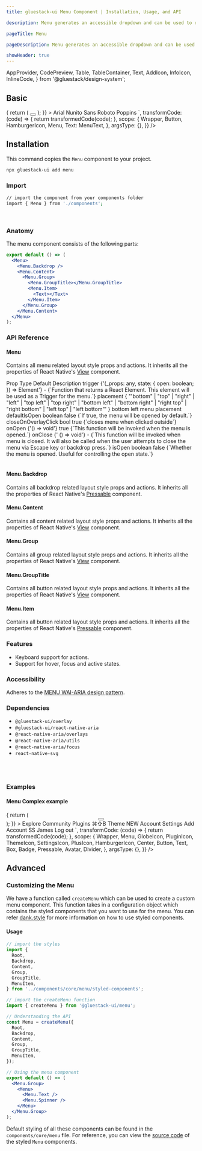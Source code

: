 ```yaml
---
title: gluestack-ui Menu Component | Installation, Usage, and API

description: Menu generates an accessible dropdown and can be used to display a list of actionable items.

pageTitle: Menu

pageDescription: Menu generates an accessible dropdown and can be used to display a list of actionable items.

showHeader: true
---
```



<Meta title="components/Overlay/Menu" />

  AppProvider,
  CodePreview,
  Table,
  TableContainer,
  Text,
  AddIcon,
  InfoIcon,
  InlineCode,
} from '@gluestack/design-system';


## Basic

<AppProvider>
  <CodePreview
    showComponentRenderer={true}
    showArgsController={false}
    metaData={{
      code: `
<Menu
  placement={"top"}
  trigger={(triggerProps) => {
    return (
      <Button {...triggerProps}>
        <Button.Text>
          <HamburgerIcon />
        </Button.Text>
      </Button>
    );
  }}
>
  <Menu.Content>
    <Menu.Item>
      <Text>Arial</Text>
    </Menu.Item>
    <Menu.Item>
      <Text>Nunito Sans</Text>
    </Menu.Item>
    <Menu.Item>
      <Text>Roboto</Text>
    </Menu.Item>
    <Menu.Item>
      <Text>Poppins</Text>
    </Menu.Item>
  </Menu.Content>
  <Menu.Backdrop />
</Menu>
`,
      transformCode: (code) => {
        return transformedCode(code);
      },
      scope: {
        Wrapper,
        Button,
        HamburgerIcon,
        Menu,
        Text: MenuText,
      },
      argsType: {},
    }}
  />
</AppProvider>
<br />

## Installation

This command copies the `Menu` component to your project.

```bash
npx gluestack-ui add menu
```

### Import

```bash
// import the component from your components folder
import { Menu } from './components';
```

<br />

### Anatomy

The menu component consists of the following parts:

```jsx
export default () => (
  <Menu>
    <Menu.Backdrop />
    <Menu.Content>
      <Menu.Group>
        <Menu.GroupTitle></Menu.GroupTitle>
        <Menu.Item>
          <Text></Text>
        </Menu.Item>
      </Menu.Group>
    </Menu.Content>
  </Menu>
);
```

### API Reference

#### Menu

Contains all menu related layout style props and actions.
It inherits all the properties of React Native's [View](https://reactnative.dev/docs/view#props) component.

<AppProvider>
  <TableContainer>
    <Table>
      <Table.THead>
        <Table.TR>
          <Table.TH>
            <Table.TText>Prop</Table.TText>
          </Table.TH>
          <Table.TH>
            <Table.TText>Type</Table.TText>
          </Table.TH>
          <Table.TH>
            <Table.TText>Default</Table.TText>
          </Table.TH>
          <Table.TH>
            <Table.TText>Description</Table.TText>
          </Table.TH>
        </Table.TR>
      </Table.THead>
      <Table.TBody>
        <Table.TR>
          <Table.TD>
            <Table.TText>
              <InlineCode>trigger</InlineCode>
            </Table.TText>
          </Table.TD>
          <Table.TD>
            <Table.TText>
              {'(_props: any, state: { open: boolean; }) => Element'}
            </Table.TText>
          </Table.TD>
          <Table.TD>
            <Table.TText>-</Table.TText>
          </Table.TD>
          <Table.TD>
            <Table.TText>{`Function that returns a React Element. This element will be used as a Trigger for the menu.`}</Table.TText>
          </Table.TD>
        </Table.TR>
        <Table.TR>
          <Table.TD>
            <Table.TText>
              <InlineCode>placement</InlineCode>
            </Table.TText>
          </Table.TD>
          <Table.TD>
            <Table.TText>
              {
                '"bottom" | "top" | "right" | "left" | "top left" | "top right" | "bottom left" | "bottom right" | "right top" | "right bottom" | "left top" | "left bottom"'
              }
            </Table.TText>
          </Table.TD>
          <Table.TD>
            <Table.TText>bottom left</Table.TText>
          </Table.TD>
          <Table.TD>
            <Table.TText>menu placement</Table.TText>
          </Table.TD>
        </Table.TR>
        <Table.TR>
          <Table.TD>
            <Table.TText>
              <InlineCode>defaultIsOpen</InlineCode>
            </Table.TText>
          </Table.TD>
          <Table.TD>
            <Table.TText>boolean</Table.TText>
          </Table.TD>
          <Table.TD>
            <Table.TText>false</Table.TText>
          </Table.TD>
          <Table.TD>
            <Table.TText>{`If true, the menu will be opened by default.`}</Table.TText>
          </Table.TD>
        </Table.TR>
        <Table.TR>
          <Table.TD>
            <Table.TText>
              <InlineCode>closeOnOverlayClick</InlineCode>
            </Table.TText>
          </Table.TD>
          <Table.TD>
            <Table.TText>bool</Table.TText>
          </Table.TD>
          <Table.TD>
            <Table.TText>true</Table.TText>
          </Table.TD>
          <Table.TD>
            <Table.TText>{`closes menu when clicked outside`}</Table.TText>
          </Table.TD>
        </Table.TR>
        <Table.TR>
          <Table.TD>
            <Table.TText>
              <InlineCode>onOpen</InlineCode>
            </Table.TText>
          </Table.TD>
          <Table.TD>
            <Table.TText>{'() => void'}</Table.TText>
          </Table.TD>
          <Table.TD>
            <Table.TText>true</Table.TText>
          </Table.TD>
          <Table.TD>
            <Table.TText>{`This function will be invoked when the menu is opened.`}</Table.TText>
          </Table.TD>
        </Table.TR>
        <Table.TR>
          <Table.TD>
            <Table.TText>
              <InlineCode>onClose</InlineCode>
            </Table.TText>
          </Table.TD>
          <Table.TD>
            <Table.TText>{' () => void'}</Table.TText>
          </Table.TD>
          <Table.TD>
            <Table.TText>-</Table.TText>
          </Table.TD>
          <Table.TD>
            <Table.TText>{`This function will be invoked when menu is closed. It will also be called when the user attempts to close the menu via Escape key or backdrop press.`}</Table.TText>
          </Table.TD>
        </Table.TR>
        <Table.TR>
          <Table.TD>
            <Table.TText>
              <InlineCode>isOpen</InlineCode>
            </Table.TText>
          </Table.TD>
          <Table.TD>
            <Table.TText>boolean</Table.TText>
          </Table.TD>
          <Table.TD>
            <Table.TText>false</Table.TText>
          </Table.TD>
          <Table.TD>
            <Table.TText>{`Whether the menu is opened. Useful for controlling the open state.`}</Table.TText>
          </Table.TD>
        </Table.TR>
      </Table.TBody>
    </Table>
  </TableContainer>
</AppProvider>

#### Menu.Backdrop

Contains all backdrop related layout style props and actions.
It inherits all the properties of React Native's [Pressable](https://reactnative.dev/docs/pressable#props) component.

#### Menu.Content

Contains all content related layout style props and actions.
It inherits all the properties of React Native's [View](https://reactnative.dev/docs/view#props) component.

#### Menu.Group

Contains all group related layout style props and actions.
It inherits all the properties of React Native's [View](https://reactnative.dev/docs/view#props) component.

#### Menu.GroupTitle

Contains all button related layout style props and actions.
It inherits all the properties of React Native's [View](https://reactnative.dev/docs/view#props) component.

#### Menu.Item

Contains all button related layout style props and actions.
It inherits all the properties of React Native's [Pressable](https://reactnative.dev/docs/pressable#props) component.

### Features

- Keyboard support for actions.
- Support for hover, focus and active states.

### Accessibility

Adheres to the [MENU WAI-ARIA design pattern]('https://www.w3.org/WAI/ARIA/apg/#menu').

### Dependencies

- `@gluestack-ui/overlay`
- `@gluestack-ui/react-native-aria`
- `@react-native-aria/overlays`
- `@react-native-aria/utils`
- `@react-native-aria/focus`
- `react-native-svg`

<br />
<br />

### Examples

#### Menu Complex example

<AppProvider>
  <CodePreview
    showComponentRenderer={true}
    showArgsController={false}
    metaData={{
      code: `
      <Menu
        placement={"top"}
        trigger={(triggerProps) => {
          return (
            <Center>
              <Button {...triggerProps}>
                <HamburgerIcon color={'$textLight50'} />
              </Button>
            </Center>
          );
        }}
      >
        <Menu.Backdrop />
        <Menu.Content>
          <Menu.Group>
            <Menu.GroupTitle py={'$3'}>Explore</Menu.GroupTitle>
            <Menu.Item>
              <GlobeIcon
                // color="$red900"
                sx={{
                  _dark: {
                    color: '$backgroundDark400',
                  },
                  color: '$red900',
                }}
              />
              <Text sx={{ px: '$3', color: '$red700' }}>Community</Text>
            </Menu.Item>
            <Menu.Item justifyContent="space-between">
              <Box flexDirection="row" alignItems="center">
                <PluginIcon
                  color="$backgroundLight500"
                  sx={{
                    _dark: {
                      color: '$backgroundDark400',
                    },
                  }}
                />
                <Text sx={{ px: '$3' }}>Plugins</Text>
              </Box>
              <Text>⌘⇧B︎</Text>
            </Menu.Item>
            <Menu.Item justifyContent="space-between">
              <Box flexDirection="row" alignItems="center">
                <ThemeIcon
                  color="$backgroundLight500"
                  sx={{
                    _dark: {
                      color: '$backgroundDark400',
                    },
                  }}
                />
                <Text sx={{ px: '$3' }}>Theme</Text>
              </Box>
              <Badge size="sm" variant="solid" action="success">
                <Badge.Text>NEW</Badge.Text>
              </Badge>
            </Menu.Item>
          </Menu.Group>
          <Divider
            color={'$borderLight400'}
            sx={{
              mt: '$3',
              _dark: {
                color: '$borderDark800',
              },
            }}
          />
          <Menu.Group>
            <Menu.GroupTitle py={'$3'}>Account</Menu.GroupTitle>
            <Menu.Item>
              <SettingsIcon
                color="$backgroundLight500"
                sx={{
                  _dark: {
                    color: '$backgroundDark400',
                  },
                }}
              />
              <Text sx={{ px: '$3' }}>Settings</Text>
            </Menu.Item>
            <Menu.Item>
              <PlusIcon
                color="$backgroundLight500"
                sx={{
                  _dark: {
                    color: '$backgroundDark400',
                  },
                }}
              />
              <Text sx={{ px: '$3' }}>Add Account</Text>
            </Menu.Item>
          </Menu.Group>
          <Divider
            color={'$borderLight400'}
            sx={{
              mt: '$3',
              _dark: {
                color: '$borderDark800',
              },
            }}
          />
          <Menu.Group>
            <Menu.Item justifyContent="space-between">
              <Box flexDirection="row" alignItems="center">
                <Avatar size={'xs'}>
                  <Text fontSize={10} lineHeight={15} color="$textLight50">
                    SS
                  </Text>
                </Avatar>
                <Text sx={{ px: '$2' }}>James</Text>
              </Box>
              <Pressable
                py={'$1'}
                px={'$2'}
                bg={'$primary600'}
                borderRadius={'$sm'}
              >
                <Text
                  fontSize={'$xs'}
                  lineHeight={18}
                  color="$textLight50"
                  fontWeight="$medium"
                >
                  Log out
                </Text>
              </Pressable>
            </Menu.Item>
          </Menu.Group>
        </Menu.Content>
      </Menu>
`,
      transformCode: (code) => {
        return transformedCode(code);
      },
      scope: {
        Wrapper,
        Menu,
        GlobeIcon,
        PluginIcon,
        ThemeIcon,
        SettingsIcon,
        PlusIcon,
        HamburgerIcon,
        Center,
        Button,
        Text,
        Box,
        Badge,
        Pressable,
        Avatar,
        Divider,
      },
      argsType: {},
    }}
  />
</AppProvider>

<br />

## Advanced

### Customizing the Menu

We have a function called `createMenu` which can be used to create a custom menu component. This function takes in a configuration object which contains the styled components that you want to use for the menu. You can refer [dank.style](https://dank.style/) for more information on how to use styled components.

#### Usage

```jsx
// import the styles
import {
  Root,
  Backdrop,
  Content,
  Group,
  GroupTitle,
  MenuItem,
} from '../components/core/menu/styled-components';

// import the createMenu function
import { createMenu } from '@gluestack-ui/menu';

// Understanding the API
const Menu = createMenu({
  Root,
  Backdrop,
  Content,
  Group,
  GroupTitle,
  MenuItem,
});

// Using the menu component
export default () => (
  <Menu.Group>
    <Menu>
      <Menu.Text />
      <Menu.Spinner />
    </Menu>
  </Menu.Group>
);
```

Default styling of all these components can be found in the `components/core/menu` file. For reference, you can view the [source code](https://github.com/gluestack/gluestack-ui/blob/development/example/storybook/src/components/Menu/index.tsx) of the styled `Menu` components.
